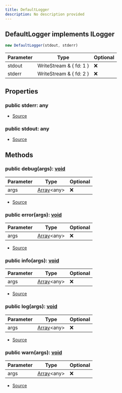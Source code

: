 ```yaml
---
title: DefaultLogger
description: No description provided
---
```



## DefaultLogger implements ILogger


```typescript
new DefaultLogger(stdout, stderr)
```
| Parameter | Type | Optional |
| ----------- | ----------- | ----------- |
| stdout | WriteStream & \{   fd: 1 } | ❌ |
| stderr | WriteStream & \{   fd: 2 } | ❌ |


## Properties
### public stderr: any
- [Source](https://github.com/underctrl-io/commandkit/blob/83ef44f10b86e30835e8636786e5222cac412af9/packages/commandkit/src/logger/DefaultLogger.ts#L50)
### public stdout: any
- [Source](https://github.com/underctrl-io/commandkit/blob/83ef44f10b86e30835e8636786e5222cac412af9/packages/commandkit/src/logger/DefaultLogger.ts#L49)

## Methods
### public debug(args): [void](https://developer.mozilla.org/en-US/docs/Web/JavaScript/Reference/Global_Objects/undefined)
| Parameter | Type | Optional |
| ----------- | ----------- | ----------- |
| args | [Array](https://developer.mozilla.org/en-US/docs/Web/JavaScript/Reference/Global_Objects/Array)\<any> | ❌ |


- [Source](https://github.com/underctrl-io/commandkit/blob/83ef44f10b86e30835e8636786e5222cac412af9/packages/commandkit/src/logger/DefaultLogger.ts#L141)
### public error(args): [void](https://developer.mozilla.org/en-US/docs/Web/JavaScript/Reference/Global_Objects/undefined)
| Parameter | Type | Optional |
| ----------- | ----------- | ----------- |
| args | [Array](https://developer.mozilla.org/en-US/docs/Web/JavaScript/Reference/Global_Objects/Array)\<any> | ❌ |


- [Source](https://github.com/underctrl-io/commandkit/blob/83ef44f10b86e30835e8636786e5222cac412af9/packages/commandkit/src/logger/DefaultLogger.ts#L145)
### public info(args): [void](https://developer.mozilla.org/en-US/docs/Web/JavaScript/Reference/Global_Objects/undefined)
| Parameter | Type | Optional |
| ----------- | ----------- | ----------- |
| args | [Array](https://developer.mozilla.org/en-US/docs/Web/JavaScript/Reference/Global_Objects/Array)\<any> | ❌ |


- [Source](https://github.com/underctrl-io/commandkit/blob/83ef44f10b86e30835e8636786e5222cac412af9/packages/commandkit/src/logger/DefaultLogger.ts#L153)
### public log(args): [void](https://developer.mozilla.org/en-US/docs/Web/JavaScript/Reference/Global_Objects/undefined)
| Parameter | Type | Optional |
| ----------- | ----------- | ----------- |
| args | [Array](https://developer.mozilla.org/en-US/docs/Web/JavaScript/Reference/Global_Objects/Array)\<any> | ❌ |


- [Source](https://github.com/underctrl-io/commandkit/blob/83ef44f10b86e30835e8636786e5222cac412af9/packages/commandkit/src/logger/DefaultLogger.ts#L149)
### public warn(args): [void](https://developer.mozilla.org/en-US/docs/Web/JavaScript/Reference/Global_Objects/undefined)
| Parameter | Type | Optional |
| ----------- | ----------- | ----------- |
| args | [Array](https://developer.mozilla.org/en-US/docs/Web/JavaScript/Reference/Global_Objects/Array)\<any> | ❌ |


- [Source](https://github.com/underctrl-io/commandkit/blob/83ef44f10b86e30835e8636786e5222cac412af9/packages/commandkit/src/logger/DefaultLogger.ts#L157)